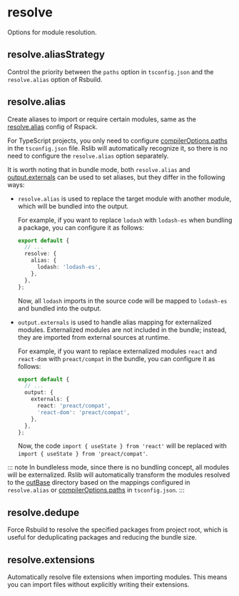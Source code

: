 
# resolve

Options for module resolution.

## resolve.aliasStrategy <RsbuildDocBadge path="/config/resolve/alias-strategy" text="resolve.aliasStrategy" />

Control the priority between the `paths` option in `tsconfig.json` and the `resolve.alias` option of Rsbuild.

## resolve.alias <RsbuildDocBadge path="/config/resolve/alias" text="resolve.alias" />

Create aliases to import or require certain modules, same as the [resolve.alias](https://rspack.dev/config/resolve#resolvealias) config of Rspack.

For TypeScript projects, you only need to configure [compilerOptions.paths](https://www.typescriptlang.org/tsconfig/#paths) in the `tsconfig.json` file. Rslib will automatically recognize it, so there is no need to configure the `resolve.alias` option separately.

It is worth noting that in bundle mode, both `resolve.alias` and [output.externals](/config/rsbuild/output#outputexternals) can be used to set aliases, but they differ in the following ways:

- `resolve.alias` is used to replace the target module with another module, which will be bundled into the output.

  For example, if you want to replace `lodash` with `lodash-es` when bundling a package, you can configure it as follows:

  ```ts title="rslib.config.ts"
  export default {
    // ...
    resolve: {
      alias: {
        lodash: 'lodash-es',
      },
    },
  };
  ```

  Now, all `lodash` imports in the source code will be mapped to `lodash-es` and bundled into the output.

- `output.externals` is used to handle alias mapping for externalized modules. Externalized modules are not included in the bundle; instead, they are imported from external sources at runtime.

  For example, if you want to replace externalized modules `react` and `react-dom` with `preact/compat` in the bundle, you can configure it as follows:

  ```ts title="rslib.config.ts"
  export default {
    // ...
    output: {
      externals: {
        react: 'preact/compat',
        'react-dom': 'preact/compat',
      },
    },
  };
  ```

  Now, the code `import { useState } from 'react'` will be replaced with `import { useState } from 'preact/compat'`.

::: note
In bundleless mode, since there is no bundling concept, all modules will be externalized. Rslib will automatically transform the modules resolved to the [outBase](../lib/out-base) directory based on the mappings configured in `resolve.alias` or [compilerOptions.paths](https://www.typescriptlang.org/tsconfig/#paths) in `tsconfig.json`.
:::

## resolve.dedupe <RsbuildDocBadge path="/config/resolve/dedupe" text="resolve.dedupe" />

Force Rsbuild to resolve the specified packages from project root, which is useful for deduplicating packages and reducing the bundle size.

## resolve.extensions <RsbuildDocBadge path="/config/resolve/extensions" text="resolve.extensions" />

Automatically resolve file extensions when importing modules. This means you can import files without explicitly writing their extensions.
